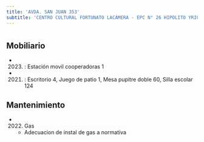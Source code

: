 ```yaml
---
title: 'AVDA. SAN JUAN 353'
subtitle: 'CENTRO CULTURAL FORTUNATO LACÁMERA - EPC N° 26 HIPOLITO YRIGOYEN - JII N° 09/04°'
---
```


#


## Mobiliario

*  (2023) : Estación movil cooperadoras 1 

*  (2021) : Escritorio 4, Juego de patio 1, Mesa pupitre doble 60, Silla escolar 124 





## Mantenimiento

*  (2022) Gas 
    + Adecuacion de instal de gas a normativa



